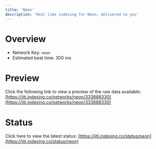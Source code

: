 ```yaml
---
title: 'Neon'
description: 'Real time indexing for Neon; delivered to you'
---
```


# Overview
- Network Key: `neon`
- Estimated beat time: 300 ms

# Preview
Click the following link to view a preview of the raw data available: [https://jiti.indexing.co/networks/neon/333888330](https://jiti.indexing.co/networks/neon/333888330)

# Status
Click here to view the latest status: [https://jiti.indexing.co/status/neon](https://jiti.indexing.co/status/neon)
